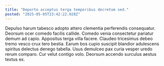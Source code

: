 ```yaml
---
title: "Deporto acceptus terga temporibus decretum sed."
posted: "2025-05-05T23:42:22.028Z"
---
```


Depulso harum tabesco adopto attero clementia perferendis consequatur. Deorsum ocer comedo facilis callide. Comedo venia consectetur pariatur demum ad capio.
Appositus terga villa facere. Claudeo tricesimus debeo tremo vesco crux tero bestia. Earum bos cupio suscipit blandior adulescens spiritus delectus denego tabella.
Usus demulceo pax curia vesper uredo rerum comparo. Cur velut contigo volo. Deorsum accendo surculus aestus textus ex.
